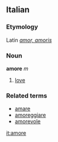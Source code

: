 ==Italian==
===Etymology===
Latin ''[[amor|amor, amoris]]''
===Noun===
'''amore''' ''m''

# [[love]]

===Related terms===
*[[amare]]
*[[amoreggiare]]
*[[amorevole]]

[[it:amore]]
